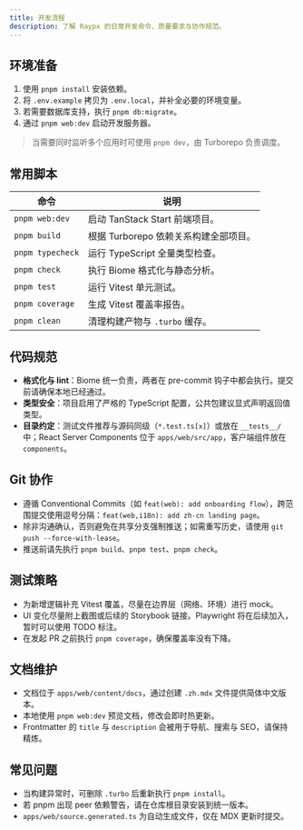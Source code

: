 ```yaml
---
title: 开发流程
description: 了解 Raypx 的日常开发命令、质量要求与协作规范。
---
```


## 环境准备

1. 使用 `pnpm install` 安装依赖。
2. 将 `.env.example` 拷贝为 `.env.local`，并补全必要的环境变量。
3. 若需要数据库支持，执行 `pnpm db:migrate`。
4. 通过 `pnpm web:dev` 启动开发服务器。

> 当需要同时监听多个应用时可使用 `pnpm dev`，由 Turborepo 负责调度。

## 常用脚本

| 命令 | 说明 |
| ---- | ---- |
| `pnpm web:dev` | 启动 TanStack Start 前端项目。 |
| `pnpm build` | 根据 Turborepo 依赖关系构建全部项目。 |
| `pnpm typecheck` | 运行 TypeScript 全量类型检查。 |
| `pnpm check` | 执行 Biome 格式化与静态分析。 |
| `pnpm test` | 运行 Vitest 单元测试。 |
| `pnpm coverage` | 生成 Vitest 覆盖率报告。 |
| `pnpm clean` | 清理构建产物与 `.turbo` 缓存。 |

## 代码规范

- **格式化与 lint**：Biome 统一负责，两者在 pre-commit 钩子中都会执行。提交前请确保本地已经通过。
- **类型安全**：项目启用了严格的 TypeScript 配置，公共包建议显式声明返回值类型。
- **目录约定**：测试文件推荐与源码同级（`*.test.ts[x]`）或放在 `__tests__/` 中；React Server Components 位于 `apps/web/src/app`，客户端组件放在 `components`。

## Git 协作

- 遵循 Conventional Commits（如 `feat(web): add onboarding flow`），跨范围提交使用逗号分隔：`feat(web,i18n): add zh-cn landing page`。
- 除非沟通确认，否则避免在共享分支强制推送；如需重写历史，请使用 `git push --force-with-lease`。
- 推送前请先执行 `pnpm build`、`pnpm test`、`pnpm check`。

## 测试策略

- 为新增逻辑补充 Vitest 覆盖，尽量在边界层（网络、环境）进行 mock。
- UI 变化尽量附上截图或后续的 Storybook 链接。Playwright 将在后续加入，暂时可以使用 TODO 标注。
- 在发起 PR 之前执行 `pnpm coverage`，确保覆盖率没有下降。

## 文档维护

- 文档位于 `apps/web/content/docs`，通过创建 `.zh.mdx` 文件提供简体中文版本。
- 本地使用 `pnpm web:dev` 预览文档，修改会即时热更新。
- Frontmatter 的 `title` 与 `description` 会被用于导航、搜索与 SEO，请保持精炼。

## 常见问题

- 当构建异常时，可删除 `.turbo` 后重新执行 `pnpm install`。
- 若 pnpm 出现 peer 依赖警告，请在仓库根目录安装到统一版本。
- `apps/web/source.generated.ts` 为自动生成文件，仅在 MDX 更新时提交。
